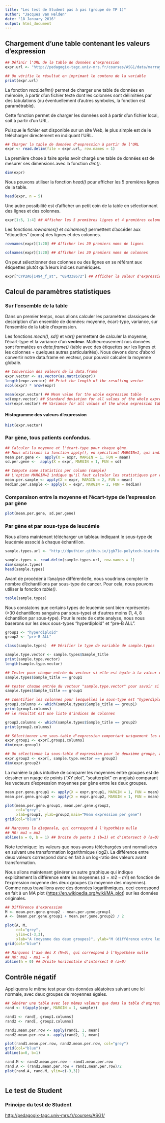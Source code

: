 ```yaml
---
title: "Les test de Student pas à pas (groupe de TP 1)"
author: "Jacques van Helden"
date: "18 January 2016"
output: html_document
---
```


## Chargement d'une table contenant les valeurs d'expression


```r
## Définir l'URL de la table de données d'expression
expr.url <- "http://pedagogix-tagc.univ-mrs.fr/courses/ASG1/data/marrays/GSE13425_Norm_Whole.txt"

## On vérifie le résultat en imprimant le contenu de la variable
print(expr.url)

```

La fonction *read.delim()* permet de charger une table de données en mémoire, à partir d'un fichier texte dont les colonnes sont délimitées par des tabulations (ou éventuellement d'autres symboles, la fonction est paramétrable). 

Cette fonction permet de charger les données soit à partir d'un fichier local, soit à partir d'un URL. 

Puisque le fichier est disponible sur un site Web, le plus simple est de le télécharger directement en indiquant l'URL. 

```r
## Charger la table de données d'expression à partir de l'URL
expr <- read.delim(file = expr.url, row.names = 1)

```

La première chose à faire après avoir chargé une table de données est de mesurer ses dimensions avec la fonction *dim()*.

```r
dim(expr)
```

Nous pouvons utiliser la fonction *head()* pour afficher les 5 premières lignes de la table. 

```r
head(expr, n = 5)
```

Une autre possibilité est d'afficher un petit coin de la table en sélectionnant des lignes et des colonnes. 

```r
expr[1:5, 1:4] ## Afficher les 5 premières lignes et 4 premières colonnes
```

Les fonctions *rownames()* et *colnames()* permettent d'accéder aux "étiquettes" (noms) des lignes et des colonnes. 
```r
rownames(expr)[1:20] ## Afficher les 20 premiers noms de lignes

colnames(expr)[1:20] ## Afficher les 20 premiers noms de colonnes

```

On peut sélectionner des colonnes ou des lignes en se référant aux étiquettes plutôt qu'à leurs indices numériques.

```r
expr["CYP2A6|1494_f_at", "GSM338672"] ## Afficher la valeur d'expression du gène CYP2A6 dans l'échantillon GSM338672
```

## Calcul de paramètres statistiques

### Sur l'ensemble de la table

Dans un premier temps, nous allons calculer les paramètres classiques de description d'un ensemble de données: moyenne, écart-type, variance, sur l'ensemble de la table d'expression.

Les fonctions *mean()*, *sd()* et *var()* permettent de calculer la moyenne, l'écart-type et la variance d'un **vecteur**. Malheureusement nos données sont formatées en *data.frame()* (table avec des étiquettes sur les lignes et les colonnes + quelques autres particularités). Nous devons donc d'abord convertir notre data.frame en vecteur, pour pouvoir calculer la moyenne globale.

```r
## Conversion des valeurs de la data.frame
expr.vector <- as.vector(as.matrix(expr))
length(expr.vector) ## Print the length of the resulting vector
ncol(expr) * nrow(expr)

mean(expr.vector) ## Mean value for the whole expression table
sd(expr.vector) ## Standard deviation for all values of the whole expression table
var(expr.vector) ## Variance for all values of the whole expression table
```


#### Histogramme des valeurs d'expression

```r
hist(expr.vector)
```


### Par gène, tous patients confondus. 


```r
## Calculer la moyenne et l'écart-type pour chaque gène. 
## Nous utilisons la fonction apply(), en spécifiant MARGIN=1, qui indique qu'il faut calculer les moyennes sur les lignes (gènes)
mean.per.gene <-  apply(X = expr, MARGIN = 1, FUN = mean)
sd.per.gene <-  apply(X = expr, MARGIN = 1, FUN = sd)

## Compute some statistics per column (sample)
## L'option MARGIN=2 indique qu'il faut calculer les statistiques par colonne (échantillon)
mean.per.sample <- apply(X = expr, MARGIN = 2, FUN = mean)
median.per.sample <- apply(X = expr, MARGIN = 2, FUN = median)

```



### Comparaison entre la moyenne et l'écart-type de l'expression par gène

```r
plot(mean.per.gene, sd.per.gene)
```


### Par gène et par sous-type de leucémie

Nous allons maintenant télécharger un tableau indiquant le sous-type de leucémie associé à chaque échantillon. 

```r
sample.types.url <- "http://dputhier.github.io/jgb71e-polytech-bioinfo-app/practical/microarrays/denboer_data/denboer2009_GSE13425_sample_subtype.tab"

sample.types <- read.delim(sample.types.url, row.names = 1)
dim(sample.types)
head(sample.types)
```

Avant de procéder à l'analyse différentielle, nous voudrions compter le nombre d'échantillons par sous-type de cancer. Pour cela, nous pouvons utiliser la fonction *table()*.

```r
table(sample.types)
```

Nous constatons que certains types de leucémie sont bien représentés (>30 échantillons sanguins par sous-type) et d'autres moins (1, 4, 8 échantillon par sous-type). Pour le reste de cette analyse, nous nous baserons sur les deux sous-types "hyperdiploid" et "pre-B ALL". 

```r
group1 <- "hyperdiploid"
group2 <- "pre-B ALL"

class(sample.types)  ## Vérifier le type de variable de sample.types

sample.type.vector <- sample.types$Sample_title
print(sample.type.vector)
length(sample.type.vector)

## Tester pour chaque entrée du vecteur si elle est égale à la valeur de group1 ("hyperdiploid")
sample.types$Sample_title == group1

## tester chaque entrée du vecteur "sample.type.vector" pour savoir si elle est égale au groupe 1
sample.types$Sample_title == group1

## Identifier les colonnes pour lesquelles le sous-type est "hyperdiploid"
group1.columns <- which(sample.types$Sample_title == group1)
print(group1.columns)
## le résultat est une liste d'indices de colonnes

group2.columns <- which(sample.types$Sample_title == group2)
print(group2.columns)

## Sélectionner une sous-table d'expression comportant uniquement les échantillons (colonnes) du groupe 1
expr.group1 <- expr[,group1.columns]
dim(expr.group1)

## On sélectionne la sous-table d'expression pour le deuxième groupe, avec une formulation plus compacte
expr.group2 <- expr[, sample.type.vector == group2]
dim(expr.group2)
```

La manière la plus intuitive de comparer les moyennes entre groupes est de dessiner un nuage de points ("XY plot", "scatterplot" en anglais) comparant les vecteurs d'expression moyennes par gène entre les deux groupes. 

```r

mean.per.gene.group1 <- apply(X = expr.group1, MARGIN = 1, FUN = mean)
mean.per.gene.group2 <- apply(X = expr.group2, MARGIN = 1, FUN = mean)

plot(mean.per.gene.group1, mean.per.gene.group2,
     col="grey",
     xlab=group1, ylab=group2,main="Mean expression per gene")
grid(col="blue")

## Marquons la diagonale, qui correspond à l'hypothèse nulle 
## H0: mu1 = mu2
abline(a = 0, b = 1) ## Droite de pente 1 (b=1) et d'intersect 0 (a=0)

```

Note technique: les valeurs que nous avons téléchargées sont normalisées en suivant une transformation logarithmique (log2). 
La différence entre deux valeurs correspond donc en fait à un log-ratio des valeurs avant transformation. 

Nous allons maintenant générer un autre graphique qui indique explicitement la différence entre les moyennes ($d = m2 - m1$) en fonction de l'expression moyenne des deux groupes (la moyenne des moyennes). Comme nous travaillons avec des données logarithmiques, ceci correspond en fait à un MA plot (<https://en.wikipedia.org/wiki/MA_plot>) sur les données originales.

```r
## Différence d'expression 
M <- mean.per.gene.group2 - mean.per.gene.group1
A <- (mean.per.gene.group1 + mean.per.gene.group2) / 2

plot(A, M,
     col="grey",
     ylim=c(-3,3),
     xlab="A (moyenne des deux groupes)", ylab="M (différence entre les groupes)",main="Mean expression per gene")
grid(col="blue")

## Marquons l'axe des X (M=0), qui correspond à l'hypothèse nulle 
## H0: mu2 - mu1 = 0
abline(h = 0) ## Droite horizontale d'intersect 0 (a=0)
```


## Contrôle négatif

Appliquons le même test pour des données aléatoires suivant une loi normale, avec deux groupes de moyennes égales. 

```r

## Générer une table avec les mêmes valeurs que dans la table d'expression, mais en permutant les valeurs au sein de chaque ligne
rand <- t(apply(expr, MARGIN = 1, sample))

rand1 <- rand[, group1.columns]
rand2 <- rand[, group2.columns]

rand1.mean.per.row <- apply(rand1, 1, mean)
rand2.mean.per.row <- apply(rand2, 1, mean)

plot(rand1.mean.per.row, rand2.mean.per.row, col="grey")
grid(col="blue")
abline(a=0, b=1)

rand.M <- rand2.mean.per.row - rand1.mean.per.row
rand.A <- (rand2.mean.per.row + rand1.mean.per.row)/2
plot(rand.A, rand.M, ylim=c(-3,3))



```


## Le test de Student

### Principe du test de Student

<http://pedagogix-tagc.univ-mrs.fr/courses/ASG1/>





